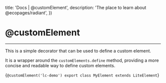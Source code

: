 

  title: 'Docs | @customElement',
  description: 'The place to learn about @ecopages/radiant',
})

# @customElement
---

This is a simple decorator that can be used to define a custom element.

It is a wrapper around the `customElements.define` method, providing a more concise and readable way to define custom elements.

<CodeBlock lang='typescript'>{`@customElement('lc-demo')
export class MyElement extends LiteElement`}
</CodeBlock>
